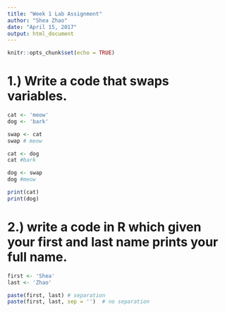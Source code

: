 ```yaml
---
title: "Week 1 Lab Assignment"
author: "Shea Zhao"
date: "April 15, 2017"
output: html_document
---
```


```r
knitr::opts_chunk$set(echo = TRUE)
```

# 1.) Write a code that swaps variables.

```r
cat <- 'meow'
dog <- 'bark'

swap <- cat
swap # meow

cat <- dog
cat #bark

dog <- swap
dog #meow

print(cat)
print(dog)

```

# 2.) write a code in R which given your first and last name prints your full name.

```r
first <- 'Shea'
last <- 'Zhao'

paste(first, last) # separation
paste(first, last, sep = '')  # no separation
```

